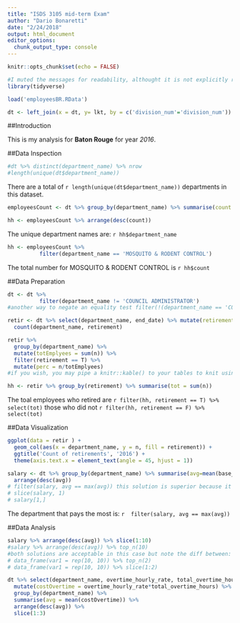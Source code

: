 ```yaml
---
title: "ISDS 3105 mid-term Exam"
author: "Dario Bonaretti"
date: "2/24/2018"
output: html_document
editor_options: 
  chunk_output_type: console
---
```


```r
knitr::opts_chunk$set(echo = FALSE)
```

```r
#I muted the messages for readability, althought it is not explicitly required
library(tidyverse)
```


```r
load('employeesBR.RData')
```

```r
dt <- left_join(x = dt, y= lkt, by = c('division_num'='division_num'))
```

##Introduction

This is my analysis for **Baton Rouge** for year *2016*.

##Data Inspection

```r
#dt %>% distinct(department_name) %>% nrow
#length(unique(dt$department_name))
```

There are a total of `r length(unique(dt$department_name))` departments in this dataset.

```r
employeesCount <- dt %>% group_by(department_name) %>% summarise(count = n())

hh <- employeesCount %>% arrange(desc(count))
```

The unique department names are: `r hh$department_name`

```r
hh <- employeesCount %>% 
          filter(department_name == 'MOSQUITO & RODENT CONTROL')
```

The total number for MOSQUITO & RODENT CONTROL is `r hh$count`

##Data Preparation


```r
dt <- dt %>% 
          filter(department_name != 'COUNCIL ADMINISTRATOR')
#another way to negate an equality test filter(!(department_name == 'COUNCIL ADMINISTRATOR'))
```

```r
retir <- dt %>% select(department_name, end_date) %>% mutate(retirement = !is.na(end_date)) %>% 
  count(department_name, retirement)
```


```r
retir %>% 
  group_by(department_name) %>% 
  mutate(totEmplyees = sum(n)) %>% 
  filter(retirement == T) %>% 
  mutate(perc = n/totEmplyees) 
#if you wish, you may pipe a knitr::kable() to your tables to knit using a more readable layout. But you need to install "knitr" first.
```


```r
hh <- retir %>% group_by(retirement) %>% summarise(tot = sum(n))
```

The toal employees who retired are `r filter(hh, retirement == T) %>% select(tot)` those who did not `r filter(hh, retirement == F) %>% select(tot)`

##Data Visualization

```r
ggplot(data = retir ) +
  geom_col(aes(x = department_name, y = n, fill = retirement)) +
  ggtitle('Count of retirements', '2016') +
  theme(axis.text.x = element_text(angle = 45, hjust = 1))
```

```r
salary <- dt %>% group_by(department_name) %>% summarise(avg=mean(base_pay)) %>% 
  arrange(desc(avg))
# filter(salary, avg == max(avg)) this solution is superior because it gives you the right result even if you fail arranging
# slice(salary, 1)
# salary[1,]
```

The department that pays the most is: `r  filter(salary, avg == max(avg))`

##Data Analysis

```r
salary %>% arrange(desc(avg)) %>% slice(1:10)  
#salary %>% arrange(desc(avg)) %>% top_n(10)
#both solutions are acceptable in this case but note the diff between:
# data_frame(var1 = rep(10, 10)) %>% top_n(2)
# data_frame(var1 = rep(10, 10)) %>% slice(1:2)
```

```r
dt %>% select(department_name, overtime_hourly_rate, total_overtime_hours) %>% 
  mutate(costOvertime = overtime_hourly_rate*total_overtime_hours) %>% 
  group_by(department_name) %>% 
  summarise(avg = mean(costOvertime)) %>% 
  arrange(desc(avg)) %>% 
  slice(1:3)
```



